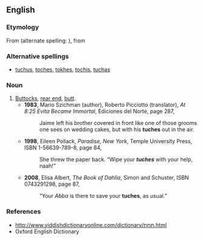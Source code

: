 {{rfv}}
==English==

===Etymology===
From {{Yidd.}} {{term|תּחת||buttocks, rear end|tr=tokhas}} (alternate spelling: {{term|תחת}}), from {{He.}} {{term|תחת||tr=tachat|underneath}}

===Alternative spellings===
* [[tuchus]], [[toches]], [[tokhes]], [[tochis]], [[tuchas]]

===Noun===
{{en-noun|es}}

# [[buttocks|Buttocks]], [[rear end]], [[butt]].
#* '''1983''', Mario Szichman (author), Roberto Picciotto (translator), ''At 8:25 Evita Became Immortal'',<sup >[http://books.google.com/books?id=ZqPMtjNA6XsC ]</sup> Ediciones del Norte, page 287,
#*: Jaime left his brother covered in front like one of those grooms one sees on wedding cakes, but with his '''tuches''' out in the air.
#* '''1998''', Eileen Pollack, ''Paradise, New York'',<sup >[http://books.google.com/books?id=LotsbciASCsC ]</sup> Temple University Press, ISBN 1-56639-789-8, page 84,
#*: She threw the paper back. “Wipe your '''''tuches''''' <!-- [sic] italics in original --> with your help, naah!”
#* '''2008''', Elisa Albert, ''The Book of Dahlia'',<sup >[http://books.google.com/books?id=NV8YDLLvp3YC ]</sup> Simon and Schuster, ISBN 0743291298, page 87,
#*: “Your ''Abba'' is there to save your '''tuches''', as usual.” <!-- [sic] quotation marks in original (dialogue) -->

===References===
* http://www.yiddishdictionaryonline.com/dictionary/תּחת.html
* Oxford English Dictionary
